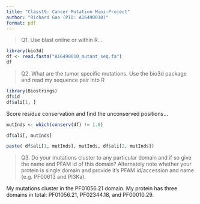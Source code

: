 ```yaml
---
title: "Class19: Cancer Mutation Mini-Project"
author: "Richard Gao (PID: A16490010)"
format: pdf
---
```


> Q1. Use blast online or within R...

```r
library(bio3d)
df <- read.fasta("A16490010_mutant_seq.fa")
df
```


> Q2. What are the tumor specific mutations.
Use the bio3d package and read my sequence pair into R

```r
library(Biostrings)
df$id
df$ali[1, ]
```

Score residue conservation and find the unconserved positions...
```r
mutInds <- which(conserv(df) != 1.0)
```

```r
df$ali[, mutInds]
```

```r
paste( df$ali[1, mutInds], mutInds, df$ali[2, mutInds])
```


> Q3. Do your mutations cluster to any particular domain and if so give the name and PFAM id of this domain? Alternately note whether your protein is single domain and provide it’s PFAM id/accession and name (e.g. PF00613 and PI3Ka).

  My mutations cluster in the PF01056.21 domain. My protein has three domains in total: PF01056.21, PF02344.18, and PF00010.29.



